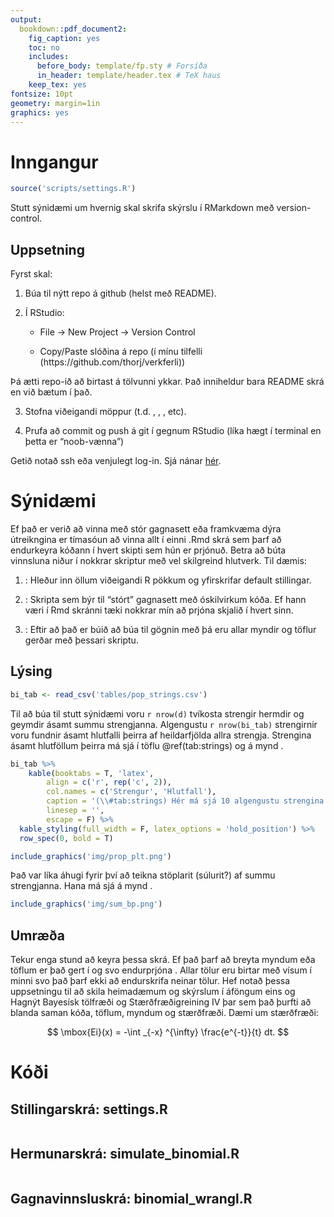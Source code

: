 ```yaml
---
output: 
  bookdown::pdf_document2:
    fig_caption: yes
    toc: no
    includes:
      before_body: template/fp.sty # Forsíða
      in_header: template/header.tex # TeX haus
    keep_tex: yes
fontsize: 10pt
geometry: margin=1in
graphics: yes
---
```


# Inngangur
```r
source('scripts/settings.R')
```

Stutt sýnidæmi um hvernig skal skrifa skýrslu í RMarkdown með version-control.

## Uppsetning
Fyrst skal:

  1. Búa til nýtt repo á github (helst með README).
  
  2. Í RStudio:
  
      * File -> New Project -> Version Control
    
      * Copy/Paste slóðina á repo (í mínu tilfelli (https://github.com/thorj/verkferli))
      
Þá ætti repo-ið að birtast á tölvunni ykkar. Það inniheldur bara README skrá en við bætum í það.

  3. Stofna viðeigandi möppur (t.d. \texttt{scripts}, \texttt{data}, \texttt{img}, etc).
  
  4. Prufa að commit og push á git í gegnum RStudio (líka hægt í terminal en þetta er "noob-vænna")
  
Getið notað ssh eða venjulegt log-in. Sjá nánar [hér](https://happygitwithr.com/).
  
# Sýnidæmi
Ef það er verið að vinna með stór gagnasett eða framkvæma dýra útreikngina er tímasóun að vinna allt í einni .Rmd skrá sem þarf að endurkeyra kóðann í hvert skipti sem hún er prjónuð. Betra að búta vinnsluna niður í nokkrar skriptur með vel skilgreind hlutverk. Til dæmis:

  1. \texttt{settings.R}: Hleður inn öllum viðeigandi R pökkum og yfirskrifar default \texttt{ggplot2} stillingar.
  
  2. \texttt{simulate\_binomial.R}: Skripta sem býr til "stórt" gagnasett með óskilvirkum kóða. Ef hann væri í Rmd skránni tæki nokkrar mín að prjóna skjalið í hvert sinn.
  
  3. \texttt{binomial\_wrangl.R}: Eftir að það er búið að búa til gögnin með \texttt{simulate\_binomial.R} þá eru allar myndir og töflur gerðar með þessari skriptu.
  
## Lýsing
```r
bi_tab <- read_csv('tables/pop_strings.csv')
```

Til að búa til stutt sýnidæmi voru `r nrow(d)` tvíkosta strengir hermdir og geymdir ásamt summu strengjanna. Algengustu `r nrow(bi_tab)` strengirnir voru fundnir ásamt hlutfalli þeirra af heildarfjölda allra strengja. Strengina ásamt hlutföllum þeirra má sjá í töflu \@ref(tab:strings) og á mynd \ref{fig:stringplt}.

```r
bi_tab %>%
    kable(booktabs = T, 'latex',
        align = c('r', rep('c', 2)),
        col.names = c('Strengur', 'Hlutfall'),
        caption = '(\\#tab:strings) Hér má sjá 10 algengustu strengina ásamt hlutfalli þeirra.',
        linesep = '',
        escape = F) %>%
  kable_styling(full_width = F, latex_options = 'hold_position') %>%
  row_spec(0, bold = T)
```

```r
include_graphics('img/prop_plt.png')
```

Það var líka áhugi fyrir því að teikna stöplarit (súlurit?) af summu strengjanna. Hana má sjá á mynd \ref{fig:sumplt}.

```r
include_graphics('img/sum_bp.png')
```

## Umræða
Tekur enga stund að keyra þessa skrá. Ef það þarf að breyta myndum eða töflum er það gert í \texttt{binomial\_wrangl.R} og svo endurprjóna \texttt{index.Rmd}. Allar tölur eru birtar með vísum í minni svo það þarf ekki að endurskrifa neinar tölur. Hef notað þessa uppsetningu til að skila heimadæmum og skýrslum í áföngum eins og Hagnýt Bayesísk tölfræði og Stærðfræðigreining IV þar sem það þurfti að blanda saman kóða, töflum, myndum og stærðfræði. Dæmi um stærðfræði:

$$
\mbox{Ei}(x) = -\int _{-x} ^{\infty} \frac{e^{-t}}{t} dt.
$$

\newpage

# Kóði

## Stillingarskrá: settings.R
```r
````

## Hermunarskrá: simulate\_binomial.R
```r
````

## Gagnavinnsluskrá: binomial\_wrangl.R
```r
````
